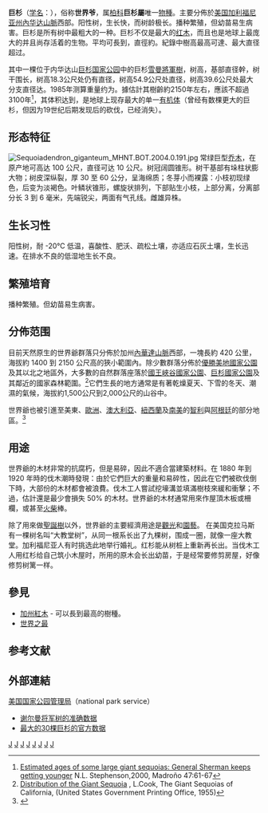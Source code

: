 {{noteTA|G1=長度單位}}
{{Speciesbox
| genus = Sequoiadendron
| species = giganteum
| status = EN
| status_system = iucn3.1
| status_ref = <ref name="IUCN">{{IUCN2008|assessors=Conifer Specialist Group|year=1998|id=34023|title=Sequoiadendron giganteum|downloaded=2009年10月9日}}</ref>
| image = Grizzly Giant Mariposa Grove.jpg
| image_caption = [[優勝美地國家公園|優勝美地國家公園]]中最老的樹 - <br />"Grizzly Giant"
| parent_auhtority = [[J._Buchholz|J. Buchholz]]
| authority = ([[Lindl.|Lindl.]]) [[John_T._Buchholz|J. Buchholz]]
| synonyms_ref =<ref>{{GRIN|id=33713|accessdate=2016-09-08}}</ref>
| synonyms = 
*''Sequoia gigantea'' [[Lindl.|Lindl.]] Decne.
*''Sequoia wellingtonia Seem.
*''Sequoiadendron giganteum'' f. pendulum (Carriere) Rehder
*''Wellingtonia gigantea'' Lindl.
*''Wellingtonia pendula'' Carriere
| range_map= Sequoiadendron giganteum levila.png
| range_map_width= 250px
}}

'''巨杉'''（[[学名|学名]]：''{{lang|la|Sequoiadendron giganteum}}''），俗称'''世界爷'''，属[[柏科|柏科]]'''巨杉屬'''唯一[[物種|物種]]。主要分佈於[[美国|美国]][[加利福尼亚州|加利福尼亚州]][[內华达山脈|內华达山脈]]西部。阳性树，生长快，而树龄极长。播种繁殖，但幼苗易生病害。巨杉是所有树中最粗大的一种。巨杉不仅是最大的[[加州紅木|红木]]，而且也是地球上最庞大的并且尚存活着的生物。平均可長到{{convert|50|-|85|m}}，直徑約{{convert|5|-|7|m}}。紀錄中樹高最高可達{{convert|93.6|m}}、最大直径超过{{convert|10|m}}。

其中一棵位于内华达山[[巨杉國家公園|巨杉国家公园]]中的巨杉[[雪曼將軍樹|雪曼將軍樹]]，树高{{convert|83.8|m}}，基部直径幹{{convert|11.1|m}}，树干围长{{convert|31.1|m}}，树高18.3公尺处仍有{{convert|5.3|m}}直径，树高54.9公尺处直径{{convert|4.3|m}}，树高39.6公尺处最大分支直径达{{convert|2.1|m}}。1985年测算重量约为{{convert|2800|t}}。據估計其樹齡約2150年左右，應該不超過3100年<ref>[http://www.nps.gov/yose/naturescience/upload/Sequoia-aging-2000.pdf Estimated ages of some large giant sequoias: General Sherman keeps getting younger] {{Wayback|url=http://www.nps.gov/yose/naturescience/upload/Sequoia-aging-2000.pdf |date=20100529091420 }} N.L. Stephenson,2000, Madroño 47:61-67</ref>，其体积达到{{convert|1,487|m3|abbr=on}}，是地球上现存最大的单一[[有机体|有机体]]（曾经有数棵更大的巨杉，但因为19世纪后期发现后的砍伐，已经消失）。

== 形态特征 ==
[[File:Sequoiadendron_giganteum_MHNT.BOT.2004.0.191.jpg|left]]
常绿巨型[[乔木|乔木]]，在原产地可高达 100 公尺，直径可达 10 公尺。树冠阔圆锥形。树干基部有垛柱状膨大物；树皮深纵裂，厚 30 至 60 公分，呈海绵质；冬芽小而裸露：小枝初现绿色，后变为淡褐色。叶鳞状锥形，螺旋状排列，下部贴生小枝，上部分离，分离部分长 3 到 6 毫米，先端锐尖，两面有气孔线。雌雄异株。

== 生长习性 ==

阳性树，耐 -20℃ 低温，喜酸性、肥沃、疏松土壤，亦适应石灰土壤，生长迅速。在排水不良的低湿地生长不良。

== 繁殖培育 ==

播种繁殖。但幼苗易生病害。

== 分佈范围 ==

目前天然原生的世界爺群落只分佈於加州[[內華達山脈|內華達山脈]]西部，一塊長約 420 公里，海拔約 1400 到 2150 公尺高的狹小範圍內。除少數群落分佈於[[優勝美地國家公園|優勝美地國家公園]]及其以北之地區外，大多數的自然群落座落於[[國王峽谷國家公園|國王峽谷國家公園]]、[[巨杉國家公園|巨杉國家公園]]及其鄰近的國家森林範圍。<ref>[http://www.nps.gov/history/history/online_books/cook/sec4.htm Distribution of the Giant Sequoia] {{Wayback|url=http://www.nps.gov/history/history/online_books/cook/sec4.htm |date=20120507092550 }}, L.Cook, The Giant Sequoias of California, (United States Government Printing Office, 1955)</ref>它們生長的地方通常是有著乾燥夏天、下雪的冬天、潮濕的氣候，海拔約1,500公尺到2,000公尺的山谷中。

世界爺也被引進至美東、[[歐洲|歐洲]]、[[澳大利亞|澳大利亞]]、[[紐西蘭|紐西蘭]]及[[南美|南美]]的[[智利|智利]]與[[阿根廷|阿根廷]]的部分地區。<ref>{{Cite web |url=http://www.monumentaltrees.com/en/trees/giantsequoia/elsewhere/ |title=存档副本 |access-date=2011-12-23 |archive-date=2021-01-25 |archive-url=https://web.archive.org/web/20210125183047/https://www.monumentaltrees.com/en/trees/giantsequoia/elsewhere/ |dead-url=no }}</ref>

== 用途 ==

世界爺的木材非常的抗腐朽，但是易碎，因此不適合當建築材料。在 1880 年到 1920 年時的伐木潮時發現：由於它們巨大的重量和易碎性，因此在它們被砍伐倒下時，大部份的木材都會被浪費。伐木工人嘗試挖壕溝並填滿樹枝來緩和衝擊；不過，估計還是最少會損失 50% 的木材。世界爺的木材通常用來作屋頂木板或柵欄，或甚至[[火柴|火柴]]棒。

除了用來做[[聖誕樹|聖誕樹]]以外，世界爺的主要經濟用途是[[觀光|觀光]]和[[園藝|園藝]]。
在美国克拉马斯有一棵树名叫“大教堂树”，从同一根系长出了九棵树，围成一圈，就像一座大教堂。加利福尼亚人有时挑选此地举行婚礼。红杉能从树桩上重新再长出。当伐木工人用红杉给自己筑小木屋时，所用的原木会长出幼苗，于是经常要修剪房屋，好像修剪树篱一样。

== 參見 ==
* [[加州紅木|加州紅木]] - 可以長到最高的樹種。
* [[世界之最|世界之最]]

== 参考文献 ==
{{reflist}}

== 外部連結 ==
;[[美国国家公园管理局|美国国家公园管理局]]（national park service）
*[http://www.nps.gov/archive/seki/shrm_pic.htm 谢尔曼将军树的准确数据] {{Wayback|url=http://www.nps.gov/archive/seki/shrm_pic.htm |date=20100315153430 }}{{en}}
*[http://www.nps.gov/archive/seki/bigtrees.htm 最大的30棵巨杉的官方数据] {{Wayback|url=http://www.nps.gov/archive/seki/bigtrees.htm |date=20160426105354 }}{{en}}

{{Portal|生物學}}
{{taxonbar}}
{{Authority control}}

[[Category:巨杉属|J]]
[[Category:加利福尼亞州地理與生態|J]]
[[Category:美国的世界之最|J]]
[[Category:美國植物|J]]
[[Category:雌雄異株植物|J]]
[[Category:孑遗植物|J]]
[[Category:活化石|J]]
[[Category:單種屬植物|J]]